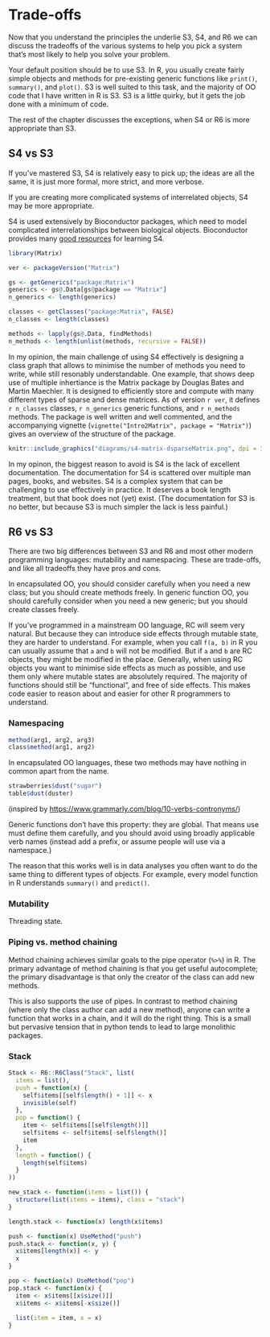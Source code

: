 # Trade-offs {#oo-tradeoffs}

Now that you understand the principles the underlie S3, S4, and R6 we can discuss the tradeoffs of the various systems to help you pick a system that's most likely to help you solve your problem.

Your default position should be to use S3. In R, you usually create fairly simple objects and methods for pre-existing generic functions like `print()`, `summary()`, and `plot()`. S3 is well suited to this task, and the majority of OO code that I have written in R is S3. S3 is a little quirky, but it gets the job done with a minimum of code. \index{objects!which system?} 

The rest of the chapter discusses the exceptions, when S4 or R6 is more appropriate than S3.

## S4 vs S3

If you've mastered S3, S4 is relatively easy to pick up; the ideas are all the same, it is just more formal, more strict, and more verbose. 

If you are creating more complicated systems of interrelated objects, S4 may be more appropriate.

S4 is used extensively by Bioconductor packages, which need to model complicated interrelationships between biological objects. Bioconductor provides many [good resources](https://www.google.com/search?q=bioconductor+s4) for learning S4. 

```r
library(Matrix)

ver <- packageVersion("Matrix")

gs <- getGenerics("package:Matrix")
generics <- gs@.Data[gs@package == "Matrix"]
n_generics <- length(generics)

classes <- getClasses("package:Matrix", FALSE)
n_classes <- length(classes)

methods <- lapply(gs@.Data, findMethods)
n_methods <- length(unlist(methods, recursive = FALSE))
```

In my opinion, the main challenge of using S4 effectively is designing a class graph that allows to minimise the number of methods you need to write, while still resonably understandable. One example, that shows deep use of multiple inhertiance is the Matrix package by Douglas Bates and Martin Maechler. It is designed to efficiently store and compute with many different types of sparse and dense matrices. As of version `r ver`, it defines `r n_classes` classes, `r n_generics` generic functions, and `r n_methods` methods. The package is well written and well commented, and the accompanying vignette (`vignette("Intro2Matrix", package = "Matrix")`) gives an overview of the structure of the package. 

```r
knitr::include_graphics("diagrams/s4-matrix-dsparseMatrix.png", dpi = 300)
```

In my opinon, the biggest reason to avoid is S4 is the lack of excellent documentation. The documentation for S4 is scattered over multiple man pages, books, and websites. S4 is a complex system that can be challenging to use effectively in practice. It deserves a book length treatment, but that book does not (yet) exist. (The documentation for S3 is no better, but because S3 is much simpler the lack is less painful.)

## R6 vs S3

There are two big differences between S3 and R6 and most other modern programming languages: mutability and namespacing. These are trade-offs, and like all tradeoffs they have pros and cons.

In encapsulated OO, you should consider carefully when you need a new class; but you should create methods freely. In generic function OO, you should carefully consider when you need a new generic; but you should create classes freely.

If you've programmed in a mainstream OO language, RC will seem very natural. But because they can introduce side effects through mutable state, they are harder to understand. For example, when you call `f(a, b)` in R you can usually assume that `a` and `b` will not be modified. But if `a` and `b` are RC objects, they might be modified in the place. Generally, when using RC objects you want to minimise side effects as much as possible, and use them only where mutable states are absolutely required. The majority of functions should still be "functional", and free of side effects. This makes code easier to reason about and easier for other R programmers to understand.



### Namespacing

```r
method(arg1, arg2, arg3)
class$method(arg1, arg2)
```

In encapsulated OO languages, these two methods may have nothing in common apart from the name.

```r
strawberries$dust("sugar")
table$dust(duster)
```

(inspired by <https://www.grammarly.com/blog/10-verbs-contronyms/>)

Generic functions don't have this property: they are global. That means use must define them carefully, and you should avoid using broadly applicable verb names (instead add a prefix, or assume people will use via a namespace.)

The reason that this works well is in data analyses you often want to do the same thing to different types of objects. For example, every model function in R understands `summary()` and `predict()`.

### Mutability

Threading state.

### Piping vs. method chaining {#tradeoffs-pipe}

Method chaining achieves similar goals to the pipe operator (`%>%`) in R. The primary advantage of method chaining is that you get useful autocomplete; the primary disadvantage is that only the creator of the class can add new methods.

This is also supports the use of pipes. In contrast to method chaining (where only the class author can add a new method), anyone can write a function that works in a chain, and it will do the right thing. This is a small but pervasive tension that in python tends to lead to large monolithic packages.

### Stack

```r
Stack <- R6::R6Class("Stack", list(
  items = list(),
  push = function(x) {
    self$items[[self$length() + 1]] <- x
    invisible(self)
  },
  pop = function() {
    item <- self$items[[self$length()]]
    self$items <- self$items[-self$length()]
    item
  },
  length = function() {
    length(self$items)
  }
))

new_stack <- function(items = list()) {
  structure(list(items = items), class = "stack")
}

length.stack <- function(x) length(x$items)

push <- function(x) UseMethod("push")
push.stack <- function(x, y) {
  x$items[length(x)] <- y
  x
}

pop <- function(x) UseMethod("pop")
pop.stack <- function(x) {
  item <- x$items[[x$size()]]
  x$items <- x$items[-x$size()]
  
  list(item = item, x = x)
}
```


